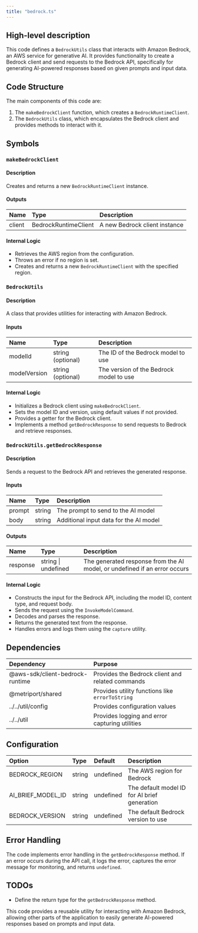 ```yaml
---
title: "bedrock.ts"
---
```


## High-level description
This code defines a `BedrockUtils` class that interacts with Amazon Bedrock, an AWS service for generative AI. It provides functionality to create a Bedrock client and send requests to the Bedrock API, specifically for generating AI-powered responses based on given prompts and input data.

## Code Structure
The main components of this code are:
1. The `makeBedrockClient` function, which creates a `BedrockRuntimeClient`.
2. The `BedrockUtils` class, which encapsulates the Bedrock client and provides methods to interact with it.

## Symbols

### `makeBedrockClient`
#### Description
Creates and returns a new `BedrockRuntimeClient` instance.

#### Outputs
| Name | Type | Description |
|:-----|:-----|:------------|
| client | BedrockRuntimeClient | A new Bedrock client instance |

#### Internal Logic
- Retrieves the AWS region from the configuration.
- Throws an error if no region is set.
- Creates and returns a new `BedrockRuntimeClient` with the specified region.

### `BedrockUtils`
#### Description
A class that provides utilities for interacting with Amazon Bedrock.

#### Inputs
| Name | Type | Description |
|:-----|:-----|:------------|
| modelId | string (optional) | The ID of the Bedrock model to use |
| modelVersion | string (optional) | The version of the Bedrock model to use |

#### Internal Logic
- Initializes a Bedrock client using `makeBedrockClient`.
- Sets the model ID and version, using default values if not provided.
- Provides a getter for the Bedrock client.
- Implements a method `getBedrockResponse` to send requests to Bedrock and retrieve responses.

### `BedrockUtils.getBedrockResponse`
#### Description
Sends a request to the Bedrock API and retrieves the generated response.

#### Inputs
| Name | Type | Description |
|:-----|:-----|:------------|
| prompt | string | The prompt to send to the AI model |
| body | string | Additional input data for the AI model |

#### Outputs
| Name | Type | Description |
|:-----|:-----|:------------|
| response | string \| undefined | The generated response from the AI model, or undefined if an error occurs |

#### Internal Logic
- Constructs the input for the Bedrock API, including the model ID, content type, and request body.
- Sends the request using the `InvokeModelCommand`.
- Decodes and parses the response.
- Returns the generated text from the response.
- Handles errors and logs them using the `capture` utility.

## Dependencies
| Dependency | Purpose |
|:-----------|:--------|
| @aws-sdk/client-bedrock-runtime | Provides the Bedrock client and related commands |
| @metriport/shared | Provides utility functions like `errorToString` |
| ../../util/config | Provides configuration values |
| ../../util | Provides logging and error capturing utilities |

## Configuration
| Option | Type | Default | Description |
|:-------|:-----|:--------|:------------|
| BEDROCK_REGION | string | undefined | The AWS region for Bedrock |
| AI_BRIEF_MODEL_ID | string | undefined | The default model ID for AI brief generation |
| BEDROCK_VERSION | string | undefined | The default Bedrock version to use |

## Error Handling
The code implements error handling in the `getBedrockResponse` method. If an error occurs during the API call, it logs the error, captures the error message for monitoring, and returns `undefined`.

## TODOs
- Define the return type for the `getBedrockResponse` method.

This code provides a reusable utility for interacting with Amazon Bedrock, allowing other parts of the application to easily generate AI-powered responses based on prompts and input data.